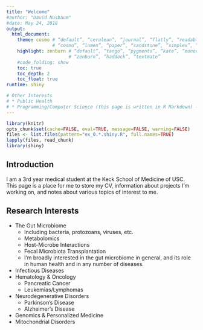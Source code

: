 ```yaml
---
title: "Welcome"
#author: "David Nusbaum"
#date: May 24, 2018
output:
  html_document:
    theme: cosmo # “default”, “cerulean”, “journal”, “flatly”, “readable”, “spacelab”, “united”,
                 # “cosmo”, “lumen”, “paper”, “sandstone”, “simplex”, “yeti”
    highlight: zenburn # “default”, “tango”, “pygments”, “kate”, “monochrome”, “espresso”,
                       # “zenburn”, “haddock”, “textmate”
    #code_folding: show
    toc: true
    toc_depth: 2
    toc_float: true
runtime: shiny

# Other Interests
# * Public Health
# * Programming/Computer Science (this page is written in R Markdown) - I think this is a valuable and powerful tool, and I'm interested in incorporating this in my career somehow.
---
```


```r
library(knitr)
opts_chunk$set(cache=FALSE, eval=TRUE, message=FALSE, warning=FALSE)
files <- list.files(pattern="ex_0.*.shiny.R", full.names=TRUE)
lapply(files, read_chunk)
library(shiny)
```

## Introduction {.sidebar}

I am a 3rd year medical student at the Keck School of Medicine of USC. This page is a place for me to store my CV, information about projects I'm working on, and notes about various topics of interest to me.

## Research Interests

* The Gut Microbiome
    + Including bacteria, protozoans, viruses, etc.
    + Metabolomics
    + Host-Microbe Interactions
    + Fecal Microbiota Transplantation
    + I'm broadly interested in the gut microbiome in general, and its role in human health and in any number of diseases.
* Infectious Diseases
* Hematology & Oncology
    + Pancreatic Cancer
    + Leukemias/Lymphomas
* Neurodegenerative Disorders
    + Parkinson's Disease
    + Alzheimer's Disease  
* Genomics & Personalized Medicine
* Mitochondrial Disorders